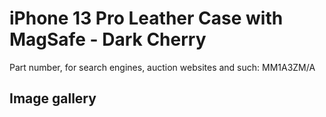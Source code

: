 
# iPhone 13 Pro Leather Case with MagSafe - Dark Cherry

Part number, for search engines, auction websites and such: MM1A3ZM/A

## Image gallery

<div style={{ width: "768px" }}>
  <GalleryComponent
    images={[
      {
        original: "/everysource/MM1A3.webp",
        thumbnail: "/everypreview/MM1A3.webp",
      },
      {
        original: "/everysource/MM1A3_AV1.webp",
        thumbnail: "/everypreview/MM1A3_AV1.webp",
      },
      {
        original: "/everysource/MM1A3_AV2.webp",
        thumbnail: "/everypreview/MM1A3_AV2.webp",
      },
      {
        original: "/everysource/MM1A3_AV3.webp",
        thumbnail: "/everypreview/MM1A3_AV3.webp",
      },
      {
        original: "/everysource/MM1A3_AV4.webp",
        thumbnail: "/everypreview/MM1A3_AV4.webp",
      },
      {
        original: "/everysource/MM1A3_AV5.webp",
        thumbnail: "/everypreview/MM1A3_AV5.webp",
      },
      {
        original: "/everysource/MM1A3_AV6.webp",
        thumbnail: "/everypreview/MM1A3_AV6.webp",
      }
    ]}
  />
</div>